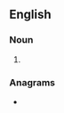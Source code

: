 {{also|trashcans}}
==English==

===Noun===
{{head|en|noun form|head=[[trash]] [[can]]s}}

# {{plural of|trash can|lang=en}}

===Anagrams===
* {{anagrams|en|a=aachnrsst|Strachans}}